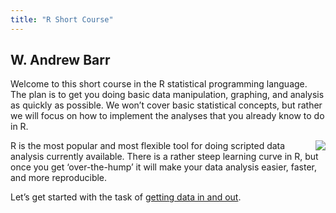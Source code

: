 ```yaml
---
title: "R Short Course"
---
```


## W. Andrew Barr

Welcome to this short course in the R statistical programming language. The plan is to get you doing basic data manipulation, graphing, and analysis as quickly as possible.  We won't cover basic statistical concepts, but rather we will focus on how to implement the analyses that you already know to do in R.  


<img style="float: right" src="images/R.png" />

R is the most popular and most flexible tool for doing scripted data analysis currently available.  There is a rather steep learning curve in R, but once you get 'over-the-hump' it will make your data analysis easier, faster, and more reproducible.  

Let's get started with the task of [getting data in and out](input_output.html).